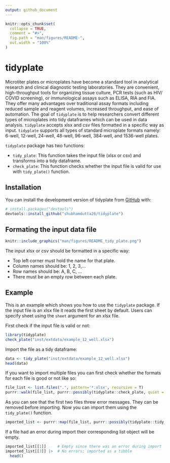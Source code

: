 ```yaml
---
output: github_document
---
```


<!-- README.md is generated from README.Rmd. Please edit that file -->

```r
knitr::opts_chunk$set(
  collapse = TRUE,
  comment = "#>",
  fig.path = "man/figures/README-",
  out.width = "100%"
)
```

# tidyplate

<!-- badges: start -->
<!-- badges: end -->

Microtiter plates or microplates have become a standard tool in analytical research and clinical diagnostic testing laboratories. They are convenient, high-throughput tools for organizing tissue culture, PCR tests (such as HIV/ COVID screening), or immunological assays such as ELISA, RIA and FIA. They offer many advantages over traditional assay formats including reduced sample and reagent volumes, increased throughput, and ease of automation. The goal of `tidyplate` is to help researchers convert different types of microplates into tidy dataframes which can be used in data analysis. `tidyplate` accepts xlsx and csv files formatted in a specific way as input. `tidyplate` supports all types of standard microplate formats namely: 6-well, 12-well, 24-well, 48-well, 96-well, 384-well, and 1536-well plates.

`tidyplate` package has two functions:

  * `tidy_plate`: This function takes the input file (xlsx or csv) and transforms into a tidy dataframe.
  * `check_plate`: This function checks whether the input file is valid for use with `tidy_plate()` function.

## Installation

You can install the development version of tidyplate from [GitHub](https://github.com/) with:

``` r
# install.packages("devtools")
devtools::install_github("shubhamdutta26/tidyplate")
```

## Formating the input data file

```r
knitr::include_graphics("man/figures/README_tidy_plate.png")
```

The input xlsx or csv should be formatted in a specific way:

  * Top left corner must hold the name for that plate.
  * Column names should be: 1, 2, 3,...
  * Row names should be: A, B, C, ...
  * There must be an empty row between each plate.

## Example

This is an example which shows you how to use the `tidyplate` package. If the input file is an xlsx file it reads the first sheet by default. Users can specify sheet using the `sheet` argument for an xlsx file.

First check if the input file is valid or not:
```r
library(tidyplate)
check_plate("inst/extdata/example_12_well.xlsx")
```

Import the file as a tidy dataframe:
```r
data <- tidy_plate("inst/extdata/example_12_well.xlsx")
head(data)
```

If you want to import multiple files you can first check whether the formats for each file is good or not like so:
```r
file_list <- list.files(".", pattern='*.xlsx', recursive = T)
purrr::walk(file_list, purrr::possibly(tidyplate::check_plate, quiet = F))
```

As you can see that the first two files threw error messages. They can be removed before importing. Now you can import them using the `tidy_plate()` function.
```r
imported_list <- purrr::map(file_list, purrr::possibly(tidyplate::tidy_plate, quiet = F))
```

If a file had an error during import their corresponding list object will be empty.
```r
imported_list[[1]]     # Empty since there was an error during import
imported_list[[3]] |>  # No errors; imported as a tibble
  head()
```
